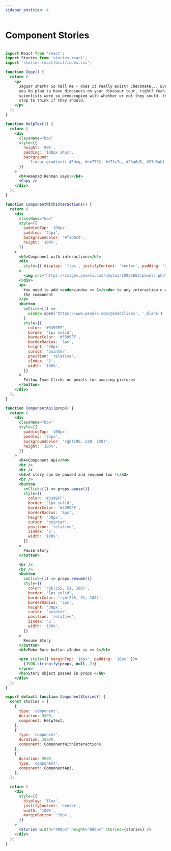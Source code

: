 ```yaml
---
sidebar_position: 4
---
```


# Component Stories


<ComponentStories />


```jsx

import React from 'react';
import Stories from 'stories-react';
import 'stories-react/dist/index.css';

function Copy() {
  return (
    <p>
      Jaguar shark! So tell me - does it really exist? Checkmate... Eventually,
      you do plan to have dinosaurs on your dinosaur tour, right? Yeah, but your
      scientists were so preoccupied with whether or not they could, they didnt
      stop to think if they should.
    </p>
  );
}

function HelpText() {
  return (
    <div
      className="box"
      style={{
        height: '90%',
        padding: '100px 24px',
        background:
          'linear-gradient(-45deg, #ee7752, #e73c7e, #23a6d5, #23d5ab)',
      }}
    >
      <h4>Hannad Rehman says:</h4>
      <Copy />
    </div>
  );
}

function ComponentWithInteractions() {
  return (
    <div
      className="box"
      style={{
        paddingTop: '100px',
        padding: '24px',
        backgroundColor: '#fad0c4',
        height: '100%',
      }}
    >
      <h4>Component with interactions</h4>
      <div
        style={{ display: 'flex', justifyContent: 'center', padding: '24px' }}
      >
        <img src="https://images.pexels.com/photos/10955653/pexels-photo-10955653.jpeg?dpr=2&w=100" />
      </div>
      <p>
        You need to add <code>zindex >= 2</code> to any interaction u want in
        the component
      </p>
      <button
        onClick={() =>
          window.open('https://www.pexels.com/@imadclicks', '_blank')
        }
        style={{
          color: '#3399FF',
          border: '1px solid',
          borderColor: '#3399FF',
          borderRadius: '3px',
          height: '30px',
          cursor: 'pointer',
          position: 'relative',
          zIndex: '2',
          width: '100%',
        }}
      >
        Follow Imad Clicks on pexels for amazing pictures
      </button>
    </div>
  );
}

function ComponentApi(props) {
  return (
    <div
      className="box"
      style={{
        paddingTop: '100px',
        padding: '24px',
        backgroundColor: 'rgb(196, 220, 250)',
        height: '100%',
      }}
    >
      <h4>Component Api</h4>
      <br />
      <br />
      <h3>A story can be paused and resumed too !</h3>
      <br />
      <button
        onClick={() => props.pause()}
        style={{
          color: '#3399FF',
          border: '1px solid',
          borderColor: '#3399FF',
          borderRadius: '3px',
          height: '30px',
          cursor: 'pointer',
          position: 'relative',
          zIndex: '2',
          width: '100%',
        }}
      >
        Pause Story
      </button>

      <br />
      <br />
      <button
        onClick={() => props.resume()}
        style={{
          color: 'rgb(255, 51, 108)',
          border: '1px solid',
          borderColor: 'rgb(255, 51, 108)',
          borderRadius: '3px',
          height: '30px',
          cursor: 'pointer',
          position: 'relative',
          zIndex: '2',
          width: '100%',
        }}
      >
        Resume Story
      </button>
      <h5>Make Sure button zIndex is >= 2</h5>

      <pre style={{ marginTop: '16px', padding: '16px' }}>
        {JSON.stringify(props, null, 2)}
      </pre>
      <h6>Story object passed in props </h6>
    </div>
  );
}

export default function ComponentStories() {
  const stories = [
    {
      type: 'component',
      duration: 9000,
      component: HelpText,
    },
    {
      type: 'component',
      duration: 30000,
      component: ComponentWithInteractions,
    },
    {
      duration: 9000,
      type: 'component',
      component: ComponentApi,
    },
  ];

  return (
    <div
      style={{
        display: 'flex',
        justifyContent: 'center',
        width: '100%',
        marginBottom: '16px',
      }}
    >
      <Stories width="400px" height="600px" stories={stories} />
    </div>
  );
}

```
